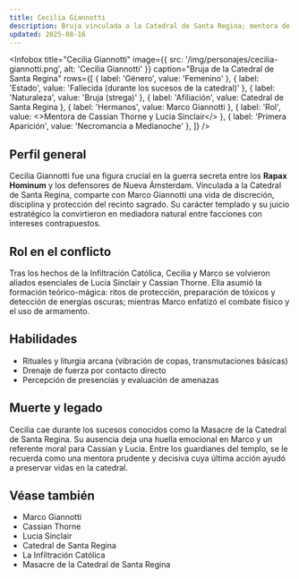 ```yaml
---
title: Cecilia Giannotti
description: Bruja vinculada a la Catedral de Santa Regina; mentora de Cassian y Lucia
updated: 2025-08-16
---
```



<Infobox
  title="Cecilia Giannotti"
  image={{ src: '/img/personajes/cecilia-giannotti.png', alt: 'Cecilia Giannotti' }}
  caption="Bruja de la Catedral de Santa Regina"
  rows={[
    { label: 'Género', value: 'Femenino' },
    { label: 'Estado', value: 'Fallecida (durante los sucesos de la catedral)' },
    { label: 'Naturaleza', value: 'Bruja (strega)' },
    { label: 'Afiliación', value: <Link to="/CrSaSo/lugares/Catedral%20de%20Santa%20Regina">Catedral de Santa Regina</Link> },
    { label: 'Hermanos', value: <Link to="/CrSaSo/personajes/Marco%20Giannotti">Marco Giannotti</Link> },
    { label: 'Rol', value: <>Mentora de <Link to="/CrSaSo/personajes/Cassian%20Thorne">Cassian Thorne</Link> y <Link to="/CrSaSo/personajes/Lucia%20Sinclair">Lucia Sinclair</Link></> },
    { label: 'Primera Aparición', value: 'Necromancia a Medianoche' },
  ]}
/>

## Perfil general

Cecilia Giannotti fue una figura crucial en la guerra secreta entre los **Rapax Hominum** y los defensores de <Link to="/CrSaSo/lugares/Nueva%20%C3%81msterdam">Nueva Ámsterdam</Link>. Vinculada a la <Link to="/CrSaSo/lugares/Catedral%20de%20Santa%20Regina">Catedral de Santa Regina</Link>, comparte con <Link to="/CrSaSo/personajes/Marco%20Giannotti">Marco Giannotti</Link> una vida de discreción, disciplina y protección del recinto sagrado. Su carácter templado y su juicio estratégico la convirtieron en mediadora natural entre facciones con intereses contrapuestos.

## Rol en el conflicto

Tras los hechos de la <Link to="/CrSaSo/eventos/La%20Infiltraci%C3%B3n%20Cat%C3%B3lica">Infiltración Católica</Link>, Cecilia y Marco se volvieron aliados esenciales de <Link to="/CrSaSo/personajes/Lucia%20Sinclair">Lucia Sinclair</Link> y <Link to="/CrSaSo/personajes/Cassian%20Thorne">Cassian Thorne</Link>. Ella asumió la formación teórico-mágica: ritos de protección, preparación de tóxicos y detección de energías oscuras; mientras Marco enfatizó el combate físico y el uso de armamento.

## Habilidades

- Rituales y liturgia arcana (vibración de copas, transmutaciones básicas)
- Drenaje de fuerza por contacto directo
- Percepción de presencias y evaluación de amenazas

## Muerte y legado

Cecilia cae durante los sucesos conocidos como la <Link to="/CrSaSo/eventos/La%20Masacre%20de%20la%20Catedral%20de%20Santa%20Regina">Masacre de la Catedral de Santa Regina</Link>. Su ausencia deja una huella emocional en Marco y un referente moral para Cassian y Lucia. Entre los guardianes del templo, se le recuerda como una mentora prudente y decisiva cuya última acción ayudó a preservar vidas en la catedral.

## Véase también

- <Link to="/CrSaSo/personajes/Marco%20Giannotti">Marco Giannotti</Link>
- <Link to="/CrSaSo/personajes/Cassian%20Thorne">Cassian Thorne</Link>
- <Link to="/CrSaSo/personajes/Lucia%20Sinclair">Lucia Sinclair</Link>
- <Link to="/CrSaSo/lugares/Catedral%20de%20Santa%20Regina">Catedral de Santa Regina</Link>
- <Link to="/CrSaSo/eventos/La%20Infiltraci%C3%B3n%20Cat%C3%B3lica">La Infiltración Católica</Link>
- <Link to="/CrSaSo/eventos/La%20Masacre%20de%20la%20Catedral%20de%20Santa%20Regina">Masacre de la Catedral de Santa Regina</Link>
